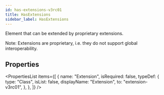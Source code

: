 ```yaml
---
id: has-extensions-v3rc01
title: HasExtensions
sidebar_label: HasExtensions
---
```


Element that can be extended by proprietary extensions.

<p>
  Note: Extensions are proprietary, i.e. they do not support global
  interoperability.
</p>


## Properties

<PropertiesList
  items={[
    {
      name: "Extension",
      isRequired: false,
      typeDef: {
        type: "Class",
        isList: false,
        displayName: "Extension",
        to: "extension-v3rc01",
      },
    },
  ]}
/>
